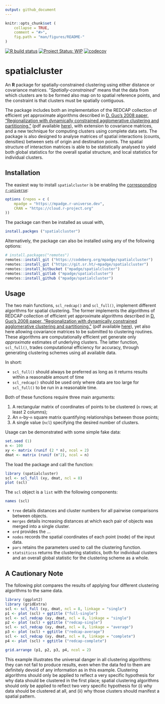 ```yaml
---
output: github_document
---
```


<!-- README.md is generated from README.Rmd. Please edit that file -->

```r
knitr::opts_chunk$set (
    collapse = TRUE,
    comment = "#>",
    fig.path = "man/figures/README-"
)
```

[![R build status](https://github.com/mpadge/spatialcluster/workflows/R-CMD-check/badge.svg)](https://github.com/mpadge/spatialcluster/actions?query=workflow%3AR-CMD-check)
[![Project Status: WIP](http://www.repostatus.org/badges/latest/wip.svg)](http://www.repostatus.org/#wip)
[![codecov](https://codecov.io/gh/mpadge/spatialcluster/branch/master/graph/badge.svg)](https://codecov.io/gh/mpadge/spatialcluster)

# spatialcluster

An **R** package for spatially-constrained clustering using either distance or
covariance matrices. "*Spatially-constrained*" means that the data from which
clusters are to be formed also map on to spatial reference points, and the
constraint is that clusters must be spatially contiguous.

The package includes both an implementation of the
REDCAP collection of efficient yet approximate algorithms described in [D. Guo's
2008 paper, "Regionalization with dynamically constrained agglomerative
clustering and
partitioning."](https://www.tandfonline.com/doi/abs/10.1080/13658810701674970)
(pdf available
[here](https://pdfs.semanticscholar.org/ead1/7df8aaa1aed0e433b3ae1ec1ec5c7e785b2b.pdf)),
with extension to covariance matrices, and a new technique for computing
clusters using complete data sets. The package is also designed to analyse
matrices of spatial interactions (counts, densities) between sets of origin and
destination points. The spatial structure of interaction matrices is able to be
statistically analysed to yield both global statistics for the overall spatial
structure, and local statistics for individual clusters.


## Installation

The easiest way to install `spatialcluster` is be enabling the [corresponding
`r-universe`](https://mpadge.r-universe.dev/):

```r
options (repos = c (
    mpadge = "https://mpadge.r-universe.dev",
    CRAN = "https://cloud.r-project.org"
))
```

The package can then be installed as usual with,

```r
install.packges ("spatialcluster")
```

Alternatively, the package can also be installed using any of the following
options:

```r
# install.packages("remotes")
remotes::install_git ("https://codeberg.org/mpadge/spatialcluster")
remotes::install_git ("https://git.sr.ht/~mpadge/spatialcluster")
remotes::install_bitbucket ("mpadge/spatialcluster")
remotes::install_gitlab ("mpadge/spatialcluster")
remotes::install_github ("mpadge/spatialcluster")
```

## Usage

The two main functions, `scl_redcap()` and `scl_full()`, implement different
algorithms for spatial clustering. The former implements the algorithms of
REDCAP collection of efficient yet approximate algorithms described in [D.
Guo's 2008 paper, "Regionalization with dynamically constrained agglomerative
clustering and
partitioning."](https://www.tandfonline.com/doi/abs/10.1080/13658810701674970)
(pdf available
[here](https://pdfs.semanticscholar.org/ead1/7df8aaa1aed0e433b3ae1ec1ec5c7e785b2b.pdf)),
yet also here allowing covariance matrices to be submitted to clustering
routines. These algorithms are computationally efficient yet generate only
*approximate* estimates of underlying clusters. The latter function,
`scl_full()`, trades computational efficiency for accuracy, through generating
clustering schemes using all available data.

In short:

- `scl_full()` should always be preferred as long as it returns results within
  a reasonable amount of time
- `scl_redcap()` should be used only where data are too large for `scl_full()`
  to be run in a reasonable time.

Both of these functions require three main arguments:

1. A rectangular matrix of coordinates of points to be clustered (`n` rows; at
   least 2 columns);
2. An `n`-by-`n` square matrix quantifying relationships between those points;
3. A single value (`ncl`) specifying the desired number of clusters.

Usage can be demonstrated with some simple fake data:
```r
set.seed (1)
n <- 100
xy <- matrix (runif (2 * n), ncol = 2)
dmat <- matrix (runif (n^2), ncol = n)
```

The load the package and call the function:

```r
library (spatialcluster)
scl <- scl_full (xy, dmat, ncl = 8)
plot (scl)
```

The `scl` object is a `list` with the following components:

```r
names (scl)
```

- `tree` details distances and cluster numbers for all pairwise comparisons
  between objects.
- `merges` details increasing distances at which each pair of objects was
  merged into a single cluster.
- `ord` provides the ...
- `nodes` records the spatial coordinates of each point (node) of the input
  data.
- `pars` retains the parameters used to call the clustering function.
- `statsiticss` returns the clustering statistics, both for individual clusters
  and an overall global statistic for the clustering scheme as a whole.


## A Cautionary Note

The following plot compares the results of applying four different clustering
algorithms to the same data.

```r
library (ggplot2)
library (gridExtra)
scl <- scl_full (xy, dmat, ncl = 8, linkage = "single")
p1 <- plot (scl) + ggtitle ("full-single")
scl <- scl_redcap (xy, dmat, ncl = 8, linkage = "single")
p2 <- plot (scl) + ggtitle ("redcap-single")
scl <- scl_redcap (xy, dmat, ncl = 8, linkage = "average")
p3 <- plot (scl) + ggtitle ("redcap-average")
scl <- scl_redcap (xy, dmat, ncl = 8, linkage = "complete")
p4 <- plot (scl) + ggtitle ("redcap-complete")

grid.arrange (p1, p2, p3, p4, ncol = 2)
```


This example illustrates the universal danger in all clustering algorithms: they
can not fail to produce results, even when the data fed to them are definitely
devoid of any information as in this example. Clustering algorithms should only
be applied to reflect a very specific hypothesis for why data should be
clustered in the first place; spatial clustering algorithms should only be
applied to reflect two very specific hypothesis for (i) why data should be
clustered at all, and (ii) why those clusters should manifest a spatial
pattern.
